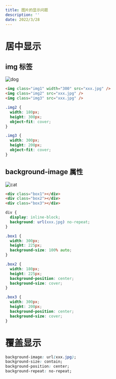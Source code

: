 ```yaml
---
title: 图片的显示问题
description: ''
date: 2022/3/28
---
```


# 居中显示

## img 标签

![dog](https://raw.githubusercontent.com/oh-mine/oh-mine.cn/main/posts/images/1.jpg)

```html
<img class="img1" width="300" src="xxx.jpg" />
<img class="img2" src="xxx.jpg" />
<img class="img3" src="xxx.jpg" />
```

```css
.img2 {
  width: 180px;
  height: 300px;
  object-fit: cover;
}

.img3 {
  width: 300px;
  height: 200px;
  object-fit: cover;
}
```

## background-image 属性

![cat](https://raw.githubusercontent.com/oh-mine/oh-mine.cn/main/posts/images/2.jpg)

```html
<div class="box1"></div>
<div class="box2"></div>
<div class="box3"></div>
```

```css
div {
  display: inline-block;
  background: url(xxx.jpg) no-repeat;
}

.box1 {
  width: 300px;
  height: 225px;
  background-size: 100% auto;
}

.box2 {
  width: 180px;
  height: 225px;
  background-position: center;
  background-size: cover;
}

.box3 {
  width: 300px;
  height: 200px;
  background-position: center;
  background-size: cover;
}
```

# 覆盖显示

```css
background-image: url(xxx.jpg);
background-size: contain;
background-position: center;
background-repeat: no-repeat;
```
